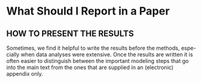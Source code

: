 # What Should I Report in a Paper {#reportforpaper}


## HOW TO PRESENT THE RESULTS
Sometimes, we find it helpful to write the results before the methods, espe- cially when data analyses were extensive. Once the results are written it is often easier to distinguish between the important modeling steps that go into the main text from the ones that are supplied in an (electronic) appendix only.

